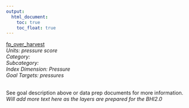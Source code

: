 ```yaml
---
output:
  html_document:
    toc: true
    toc_float: true
---
```


[fp_over_harvest](https://github.com/OHI-Science/bhi/blob/master/baltic/layers/fp_over_harvest_bhi2015.csv)\
*Units: pressure score*\
*Category:*\
*Subcategory:*\
*Index Dimension: Pressure*\
*Goal Targets: pressures*\
<br>

See goal description above or data prep documents for more information.\
*Will add more text here as the layers are prepared for the BHI2.0*



<br>

